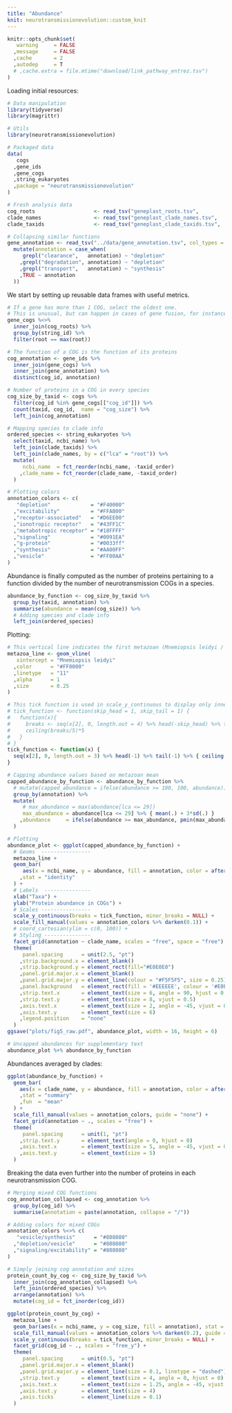 ```yaml
---
title: "Abundance"
knit: neurotransmissionevolution::custom_knit
---
```

```r
knitr::opts_chunk$set(
   warning     = FALSE
  ,message     = FALSE
  ,cache       = 2
  ,autodep     = T
  # ,cache.extra = file.mtime("download/link_pathway_entrez.tsv")
)
```

Loading initial resources:
```r
# Data manipulation
library(tidyverse)
library(magrittr)

# Utils
library(neurotransmissionevolution)

# Packaged data
data(
   cogs
  ,gene_ids
  ,gene_cogs
  ,string_eukaryotes
  ,package = "neurotransmissionevolution"
)

# Fresh analysis data
cog_roots                   <- read_tsv("geneplast_roots.tsv",             col_types = "ci")
clade_names                 <- read_tsv("geneplast_clade_names.tsv",       col_types = "ic")
clade_taxids                <- read_tsv("geneplast_clade_taxids.tsv",      col_types = "ici")

# Collapsing similar functions
gene_annotation <- read_tsv("../data/gene_annotation.tsv", col_types = "cc") %>%
  mutate(annotation = case_when(
     grepl("clearance",   annotation) ~ "depletion"
    ,grepl("degradation", annotation) ~ "depletion"
    ,grepl("transport",   annotation) ~ "synthesis"
    ,TRUE ~ annotation
  ))
```

We start by setting up reusable data frames with useful metrics.
```r
# If a gene has more than 1 COG, select the oldest one.
# This is unusual, but can happen in cases of gene fusion, for instance.
gene_cogs %<>%
  inner_join(cog_roots) %>%
  group_by(string_id) %>%
  filter(root == max(root))

# The function of a COG is the function of its proteins
cog_annotation <- gene_ids %>%
  inner_join(gene_cogs) %>%
  inner_join(gene_annotation) %>%
  distinct(cog_id, annotation)

# Number of proteins in a COG in every species
cog_size_by_taxid <- cogs %>%
  filter(cog_id %in% gene_cogs[["cog_id"]]) %>%
  count(taxid, cog_id,  name = "cog_size") %>%
  left_join(cog_annotation)

# Mapping species to clade info
ordered_species <- string_eukaryotes %>%
  select(taxid, ncbi_name) %>%
  left_join(clade_taxids) %>%
  left_join(clade_names, by = c("lca" = "root")) %>%
  mutate(
     ncbi_name  = fct_reorder(ncbi_name, -taxid_order)
    ,clade_name = fct_reorder(clade_name, -taxid_order)
  )

# Plotting colors
annotation_colors <- c(
   "depletion"             = "#F40000"
  ,"excitability"          = "#FFAB00"
  ,"receptor-associated"   = "#D6EE00"
  ,"ionotropic receptor"   = "#43FF1C"
  ,"metabotropic receptor" = "#18FFFF"
  ,"signaling"             = "#0091EA"
  ,"g-protein"             = "#0033ff"
  ,"synthesis"             = "#AA00FF"
  ,"vesicle"               = "#FF00AA"
)
```

Abundance is finally computed as the number of proteins pertaining to a function divided by the number of neurotransmission COGs in a species.
```r
abundance_by_function <- cog_size_by_taxid %>%
  group_by(taxid, annotation) %>%
  summarise(abundance = mean(cog_size)) %>%
  # Adding species and clade info
  left_join(ordered_species)
```

Plotting:
```r
# This vertical line indicates the first metazoan (Mnemiopsis leidyi / Ctenophora)
metazoa_line <- geom_vline(
   xintercept = "Mnemiopsis leidyi"
  ,color      = "#FF0000"
  ,linetype   = "11"
  ,alpha      = 1
  ,size       = 0.25
)

# This tick function is used in scale_y_continuous to display only innermost ticks
# tick_function <- function(skip_head = 1, skip_tail = 1) {
#   function(x){
#     breaks <- seq(x[2], 0, length.out = 4) %>% head(-skip_head) %>% tail(-skip_tail)
#     ceiling(breaks/5)*5
#   }
# }
tick_function <- function(x) {
  seq(x[2], 0, length.out = 3) %>% head(-1) %>% tail(-1) %>% { ceiling(./5)*5 }
}

# Capping abundance values based on metazoan mean
capped_abundance_by_function <- abundance_by_function %>%
  # mutate(capped_abundance = ifelse(abundance >= 100, 100, abundance)) %>%
  group_by(annotation) %>%
  mutate(
     # max_abundance = max(abundance[lca <= 29])
     max_abundance = abundance[lca <= 29] %>% { mean(.) + 3*sd(.) }
    ,abundance     = ifelse(abundance >= max_abundance, pmin(max_abundance, 100), pmin(abundance, 100))
  )

# Plotting
abundance_plot <- ggplot(capped_abundance_by_function) +
  # Geoms  ----------------
  metazoa_line +
  geom_bar(
     aes(x = ncbi_name, y = abundance, fill = annotation, color = after_scale(darken(fill, 0.1)))
    ,stat = "identity"
  ) +
  # Labels  ---------------
  xlab("Taxa") +
  ylab("Protein abundance in COGs") +
  # Scales ----------------
  scale_y_continuous(breaks = tick_function, minor_breaks = NULL) +
  scale_fill_manual(values = annotation_colors %>% darken(0.1)) +
  # coord_cartesian(ylim = c(0, 100)) +
  # Styling ---------------
  facet_grid(annotation ~ clade_name, scales = "free", space = "free") +
  theme(
     panel.spacing      = unit(2.5, "pt")
    ,strip.background.x = element_blank()
    ,strip.background.y = element_rect(fill="#E0E0E0")
    ,panel.grid.major.x = element_blank()
    ,panel.grid.major.y = element_line(colour = "#F5F5F5", size = 0.25)
    ,panel.background   = element_rect(fill = '#EEEEEE', colour = '#E0E0E0')
    ,strip.text.x       = element_text(size = 6, angle = 90, hjust = 0, vjust = 0.5)
    ,strip.text.y       = element_text(size = 8, vjust = 0.5)
    ,axis.text.x        = element_text(size = 2, angle = -45, vjust = 0, hjust = 0)
    ,axis.text.y        = element_text(size = 6)
    ,legend.position    = "none"
  )
ggsave("plots/fig5_raw.pdf", abundance_plot, width = 16, height = 6)

# Uncapped abundances for supplementary text
abundance_plot %+% abundance_by_function
```

Abundances averaged by clades:
```r
ggplot(abundance_by_function) +
  geom_bar(
    aes(x = clade_name, y = abundance, fill = annotation, color = after_scale(darken(fill, 0.1)))
    ,stat = "summary"
    ,fun  = "mean"
  ) +
  scale_fill_manual(values = annotation_colors, guide = "none") +
  facet_grid(annotation ~ ., scales = "free") +
  theme(
     panel.spacing      = unit(1, "pt")
    ,strip.text.y       = element_text(angle = 0, hjust = 0)
    ,axis.text.x        = element_text(size = 5, angle = -45, vjust = 0, hjust = 0)
    ,axis.text.y        = element_text(size = 5)
  )
```

Breaking the data even further into the number of proteins in each neurotransmission COG.
```r
# Merging mixed COG functions
cog_annotation_collapsed <- cog_annotation %>%
  group_by(cog_id) %>%
  summarise(annotation = paste(annotation, collapse = "/"))

# Adding colors for mixed COGs
annotation_colors %<>% c(
   "vesicle/synthesis"      = "#808080"
  ,"depletion/vesicle"      = "#808080"
  ,"signaling/excitability" = "#808080"
)

# Simply joining cog annotation and sizes
protein_count_by_cog <- cog_size_by_taxid %>%
  inner_join(cog_annotation_collapsed) %>%
  left_join(ordered_species) %>%
  arrange(annotation) %>%
  mutate(cog_id = fct_inorder(cog_id))

ggplot(protein_count_by_cog) +
  metazoa_line + 
  geom_bar(aes(x = ncbi_name, y = cog_size, fill = annotation), stat = "identity") +
  scale_fill_manual(values = annotation_colors %>% darken(0.2), guide = "none") +
  scale_y_continuous(breaks = tick_function, minor_breaks = NULL) +
  facet_grid(cog_id ~ ., scales = "free_y") +
  theme(
     panel.spacing      = unit(0.5, "pt")
    ,panel.grid.major.x = element_blank()
    ,panel.grid.major.y = element_line(size = 0.1, linetype = "dashed")
    ,strip.text.y       = element_text(size = 4, angle = 0, hjust = 0)
    ,axis.text.x        = element_text(size = 1.25, angle = -45, vjust = 0, hjust = 0)
    ,axis.text.y        = element_text(size = 4)
    ,axis.ticks         = element_line(size = 0.1)
  )
```
